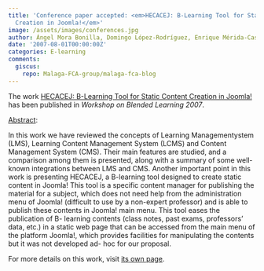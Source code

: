 ```yaml
---
title: 'Conference paper accepted: <em>HECACEJ: B-Learning Tool for Static Content
  Creation in Joomla!</em>'
image: /assets/images/conferences.jpg
author: Ángel Mora Bonilla, Domingo López-Rodríguez, Enrique Mérida-Casermeiro
date: '2007-08-01T00:00:00Z'
categories: E-learning
comments:
  giscus:
    repo: Malaga-FCA-group/malaga-fca-blog
---
```


The work <u>HECACEJ: B-Learning Tool for Static Content Creation in Joomla!</u> has been published in <em><em>Workshop on Blended Learning</em> 2007</em>.

<u>Abstract</u>:



In this work we have reviewed the concepts of Learning Managementystem (LMS), Learning Content Management System (LCMS) and Content Management System (CMS). Their main features are studied, and a comparison among them is presented, along with a summary of some well- known integrations between LMS and CMS. Another important point in this work is presenting HECACEJ, a B-learning tool designed to create static content in Joomla! This tool is a specific content manager for publishing the material for a subject, which does not need help from the administration menu of Joomla! (difficult to use by a non-expert professor) and is able to publish these contents in Joomla! main menu. This tool eases the publication of B- learning contents (class notes, past exams, professors' data, etc.) in a static web page that can be accessed from the main menu of the platform Joomla!, which provides facilities for manipulating the contents but it was not developed ad- hoc for our proposal.




For more details on this work, visit <a href='/publications/conferences/2007-blended'>its own page</a>.
